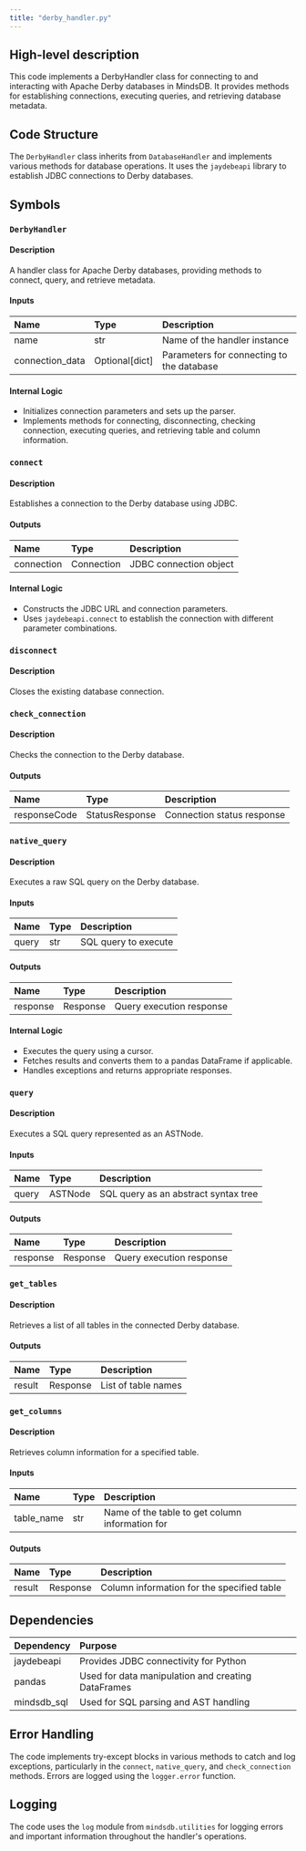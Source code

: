 ```yaml
---
title: "derby_handler.py"
---
```


## High-level description
This code implements a DerbyHandler class for connecting to and interacting with Apache Derby databases in MindsDB. It provides methods for establishing connections, executing queries, and retrieving database metadata.

## Code Structure
The `DerbyHandler` class inherits from `DatabaseHandler` and implements various methods for database operations. It uses the `jaydebeapi` library to establish JDBC connections to Derby databases.

## Symbols

### `DerbyHandler`
#### Description
A handler class for Apache Derby databases, providing methods to connect, query, and retrieve metadata.

#### Inputs
| Name | Type | Description |
|:-----|:-----|:------------|
| name | str | Name of the handler instance |
| connection_data | Optional[dict] | Parameters for connecting to the database |

#### Internal Logic
- Initializes connection parameters and sets up the parser.
- Implements methods for connecting, disconnecting, checking connection, executing queries, and retrieving table and column information.

### `connect`
#### Description
Establishes a connection to the Derby database using JDBC.

#### Outputs
| Name | Type | Description |
|:-----|:-----|:------------|
| connection | Connection | JDBC connection object |

#### Internal Logic
- Constructs the JDBC URL and connection parameters.
- Uses `jaydebeapi.connect` to establish the connection with different parameter combinations.

### `disconnect`
#### Description
Closes the existing database connection.

### `check_connection`
#### Description
Checks the connection to the Derby database.

#### Outputs
| Name | Type | Description |
|:-----|:-----|:------------|
| responseCode | StatusResponse | Connection status response |

### `native_query`
#### Description
Executes a raw SQL query on the Derby database.

#### Inputs
| Name | Type | Description |
|:-----|:-----|:------------|
| query | str | SQL query to execute |

#### Outputs
| Name | Type | Description |
|:-----|:-----|:------------|
| response | Response | Query execution response |

#### Internal Logic
- Executes the query using a cursor.
- Fetches results and converts them to a pandas DataFrame if applicable.
- Handles exceptions and returns appropriate responses.

### `query`
#### Description
Executes a SQL query represented as an ASTNode.

#### Inputs
| Name | Type | Description |
|:-----|:-----|:------------|
| query | ASTNode | SQL query as an abstract syntax tree |

#### Outputs
| Name | Type | Description |
|:-----|:-----|:------------|
| response | Response | Query execution response |

### `get_tables`
#### Description
Retrieves a list of all tables in the connected Derby database.

#### Outputs
| Name | Type | Description |
|:-----|:-----|:------------|
| result | Response | List of table names |

### `get_columns`
#### Description
Retrieves column information for a specified table.

#### Inputs
| Name | Type | Description |
|:-----|:-----|:------------|
| table_name | str | Name of the table to get column information for |

#### Outputs
| Name | Type | Description |
|:-----|:-----|:------------|
| result | Response | Column information for the specified table |

## Dependencies
| Dependency | Purpose |
|:-----------|:--------|
| jaydebeapi | Provides JDBC connectivity for Python |
| pandas | Used for data manipulation and creating DataFrames |
| mindsdb_sql | Used for SQL parsing and AST handling |

## Error Handling
The code implements try-except blocks in various methods to catch and log exceptions, particularly in the `connect`, `native_query`, and `check_connection` methods. Errors are logged using the `logger.error` function.

## Logging
The code uses the `log` module from `mindsdb.utilities` for logging errors and important information throughout the handler's operations.
